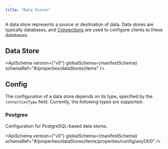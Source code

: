 ```yaml
---
title: "Data Stores"
---
```



A data store represents a source or destination of data. Data stores are typically databases, and
[Connections](/docs/spec/connection) are used to configure clients to these databases.

## Data Store

<ApiSchema version={"v0"} globalSchema={manifestSchema} schemaRef="#/properties/dataStores/items" />

## Config

The configuration of a data store depends on its type, specified by the `connectionType` field.
Currently, the following types are supported:

### Postgres

Configuration for PostgreSQL-based data stores.

<ApiSchema
  version={"v0"}
  globalSchema={manifestSchema}
  schemaRef="#/properties/dataStores/items/properties/config/anyOf/0"
/>

